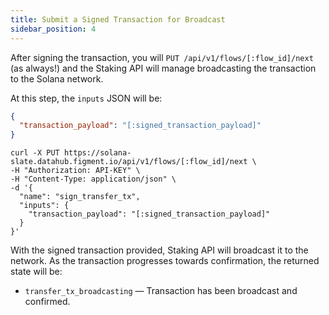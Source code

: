 ```yaml
---
title: Submit a Signed Transaction for Broadcast
sidebar_position: 4
---
```


After signing the transaction, you will `PUT /api/v1/flows/[:flow_id]/next` (as always!) and the Staking API will manage broadcasting the transaction to the Solana network.

At this step, the `inputs` JSON will be:

```json
{
  "transaction_payload": "[:signed_transaction_payload]"
}
```

```text
curl -X PUT https://solana-slate.datahub.figment.io/api/v1/flows/[:flow_id]/next \
-H "Authorization: API-KEY" \
-H "Content-Type: application/json" \
-d '{
  "name": "sign_transfer_tx",
  "inputs": {
    "transaction_payload": "[:signed_transaction_payload]"
  }
}'
```

With the signed transaction provided, Staking API will broadcast it to the network. As the transaction progresses towards confirmation, the returned state will be:

- `transfer_tx_broadcasting` — Transaction has been broadcast and confirmed.
